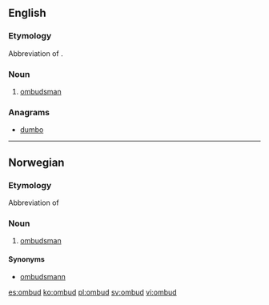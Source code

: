 ==English==

{{rfp}}

===Etymology===
Abbreviation of {{term|ombudsman}}.

===Noun===
{{en-noun}}

# {{informal}} [[ombudsman]]

===Anagrams===
* [[dumbo#English|dumbo]]

----

==Norwegian==

{{rfp|lang=no}}

===Etymology===
Abbreviation of {{term|ombudsmann|lang=no}}

===Noun===
{{no-noun-n1}}

# [[ombudsman]]

====Synonyms====
*[[ombudsmann]]

[[es:ombud]]
[[ko:ombud]]
[[pl:ombud]]
[[sv:ombud]]
[[vi:ombud]]